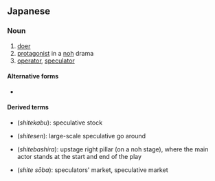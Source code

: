==Japanese==
{{ja-kanjitab|仕|手}}

===Noun===
{{ja-noun|して}}

# [[doer]]
# [[protagonist]] in a [[noh]] drama
# [[operator]], [[speculator]]

====Alternative forms====
* {{l|ja|為手}}

====Derived terms====
* {{l|ja|仕手株}} (''shitekabu''): speculative stock
* {{l|ja|仕手戦}} (''shitesen''): large-scale speculative go around
* {{l|ja|仕手柱}} (''shitebashira''): upstage right pillar (on a noh stage), where the main actor stands at the start and end of the play
* {{l|ja|仕手相場}} (''shite sōba''): speculators' market, speculative market